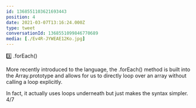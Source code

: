 ```yaml
---
id: 1368551103621693443
position: 4
date: 2021-03-07T13:16:24.000Z
type: tweet
conversationId: 1368551099846770689
media: [./Ev4R-JYWEAE12Ko.jpg]
---
```

3️⃣ .forEach()

More recently introduced to the language, the .forEach() method is built into the Array.prototype and allows for us to directly loop over an array without calling a loop explicitly.

In fact, it actually uses loops underneath but just makes the syntax simpler. 4/7
